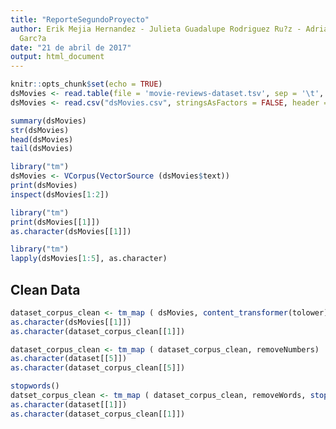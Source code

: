 ```yaml
---
title: "ReporteSegundoProyecto"
author: Erik Mejia Hernandez - Julieta Guadalupe Rodriguez Ru?z - Adrian Homero Moreno
  Garc?a
date: "21 de abril de 2017"
output: html_document
---
```


```r
knitr::opts_chunk$set(echo = TRUE)
dsMovies <- read.table(file = 'movie-reviews-dataset.tsv', sep = '\t', header = TRUE)
dsMovies <- read.csv("dsMovies.csv", stringsAsFactors = FALSE, header = TRUE)
```


```r
summary(dsMovies)
str(dsMovies)
head(dsMovies)
tail(dsMovies)
```


```r
library("tm")
dsMovies <- VCorpus(VectorSource (dsMovies$text))
print(dsMovies)
inspect(dsMovies[1:2])
```

```r
library("tm")
print(dsMovies[[1]])
as.character(dsMovies[[1]])
```

```r
library("tm")
lapply(dsMovies[1:5], as.character)
```


## Clean Data

```r
dataset_corpus_clean <- tm_map ( dsMovies, content_transformer(tolower))
as.character(dsMovies[[1]])
as.character(dataset_corpus_clean[[1]])
```

```r
dataset_corpus_clean <- tm_map ( dataset_corpus_clean, removeNumbers)
as.character(dataset[[5]])
as.character(dataset_corpus_clean[[5]])
```

```r
stopwords()
datset_corpus_clean <- tm_map ( dataset_corpus_clean, removeWords, stopwords())
as.character(dataset[[1]])
as.character(dataset_corpus_clean[[1]])
```